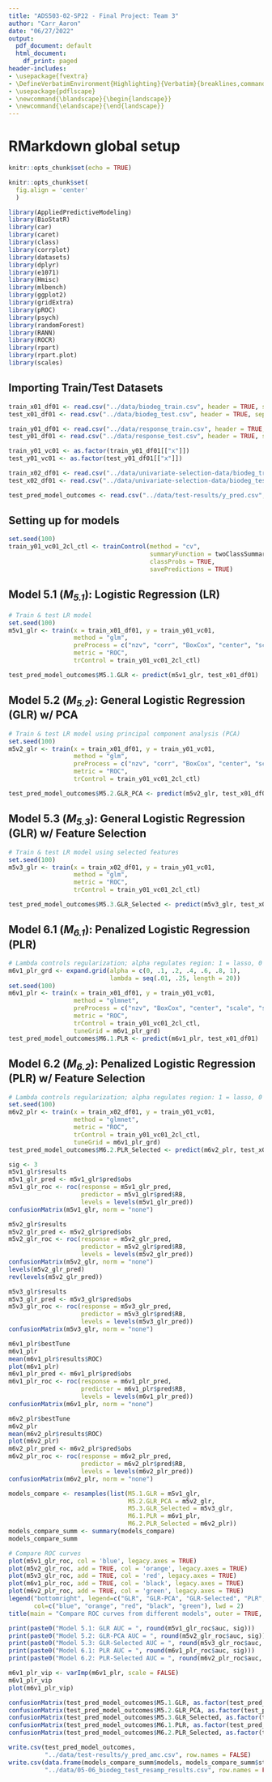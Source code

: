 ```yaml
---
title: "ADS503-02-SP22 - Final Project: Team 3"
author: "Carr_Aaron"
date: "06/27/2022"
output:
  pdf_document: default
  html_document:
    df_print: paged
header-includes:
- \usepackage{fvextra}
- \DefineVerbatimEnvironment{Highlighting}{Verbatim}{breaklines,commandchars=\\\{\}}
- \usepackage{pdflscape}
- \newcommand{\blandscape}{\begin{landscape}}
- \newcommand{\elandscape}{\end{landscape}}
---
```


# RMarkdown global setup
```r
knitr::opts_chunk$set(echo = TRUE)
```

```r
knitr::opts_chunk$set(
  fig.align = 'center'
  )
```

```r
library(AppliedPredictiveModeling)
library(BioStatR)
library(car)
library(caret)
library(class)
library(corrplot)
library(datasets)
library(dplyr)
library(e1071)
library(Hmisc)
library(mlbench)
library(ggplot2)
library(gridExtra)
library(pROC)
library(psych)
library(randomForest)
library(RANN)
library(ROCR)
library(rpart)
library(rpart.plot)
library(scales)
```

## Importing Train/Test Datasets
```r
train_x01_df01 <- read.csv("../data/biodeg_train.csv", header = TRUE, sep = ",")
test_x01_df01 <- read.csv("../data/biodeg_test.csv", header = TRUE, sep = ",")

train_y01_df01 <- read.csv("../data/response_train.csv", header = TRUE, sep = ",")
test_y01_df01 <- read.csv("../data/response_test.csv", header = TRUE, sep = ",")

train_y01_vc01 <- as.factor(train_y01_df01[["x"]])
test_y01_vc01 <- as.factor(test_y01_df01[["x"]])

train_x02_df01 <- read.csv("../data/univariate-selection-data/biodeg_train_univariate.csv", header = TRUE, sep = ",")
test_x02_df01 <- read.csv("../data/univariate-selection-data/biodeg_test_univariate.csv", header = TRUE, sep = ",")

test_pred_model_outcomes <- read.csv("../data/test-results/y_pred.csv", header = TRUE, sep = ",")
```

## Setting up for models
```r
set.seed(100)
train_y01_vc01_2cl_ctl <- trainControl(method = "cv",
                                       summaryFunction = twoClassSummary,
                                       classProbs = TRUE,
                                       savePredictions = TRUE)
```

## Model 5.1 (*M~5.1~*): Logistic Regression (LR)
```r
# Train & test LR model
set.seed(100)
m5v1_glr <- train(x = train_x01_df01, y = train_y01_vc01,
                  method = "glm",
                  preProcess = c("nzv", "corr", "BoxCox", "center", "scale", "spatialSign"),
                  metric = "ROC",
                  trControl = train_y01_vc01_2cl_ctl)

test_pred_model_outcomes$M5.1.GLR <- predict(m5v1_glr, test_x01_df01)
```

## Model 5.2 (*M~5.2~*): General Logistic Regression (GLR) w/ PCA
```r
# Train & test LR model using principal component analysis (PCA)
set.seed(100)
m5v2_glr <- train(x = train_x01_df01, y = train_y01_vc01,
                  method = "glm",
                  preProcess = c("nzv", "corr", "BoxCox", "center", "scale", "spatialSign", "pca"),
                  metric = "ROC",
                  trControl = train_y01_vc01_2cl_ctl)

test_pred_model_outcomes$M5.2.GLR_PCA <- predict(m5v2_glr, test_x01_df01)
```

## Model 5.3 (*M~5.3~*): General Logistic Regression (GLR) w/ Feature Selection
```r
# Train & test LR model using selected features
set.seed(100)
m5v3_glr <- train(x = train_x02_df01, y = train_y01_vc01,
                  method = "glm",
                  metric = "ROC",
                  trControl = train_y01_vc01_2cl_ctl)

test_pred_model_outcomes$M5.3.GLR_Selected <- predict(m5v3_glr, test_x02_df01)
```

## Model 6.1 (*M~6.1~*): Penalized Logistic Regression (PLR)
```r
# Lambda controls regularization; alpha regulates region: 1 = lasso, 0 = ridge, 0<a<1 = combo
m6v1_plr_grd <- expand.grid(alpha = c(0, .1, .2, .4, .6, .8, 1),
                            lambda = seq(.01, .25, length = 20))
set.seed(100)
m6v1_plr <- train(x = train_x01_df01, y = train_y01_vc01,
                  method = "glmnet",
                  preProcess = c("nzv", "BoxCox", "center", "scale", "spatialSign"),
                  metric = "ROC",
                  trControl = train_y01_vc01_2cl_ctl,
                  tuneGrid = m6v1_plr_grd)
test_pred_model_outcomes$M6.1.PLR <- predict(m6v1_plr, test_x01_df01)
```

## Model 6.2 (*M~6.2~*): Penalized Logistic Regression (PLR) w/ Feature Selection
```r
# Lambda controls regularization; alpha regulates region: 1 = lasso, 0 = ridge, 0<a<1 = combo
set.seed(100)
m6v2_plr <- train(x = train_x02_df01, y = train_y01_vc01,
                  method = "glmnet",
                  metric = "ROC",
                  trControl = train_y01_vc01_2cl_ctl,
                  tuneGrid = m6v1_plr_grd)
test_pred_model_outcomes$M6.2.PLR_Selected <- predict(m6v2_plr, test_x02_df01)
```

```r
sig <- 3
m5v1_glr$results
m5v1_glr_pred <- m5v1_glr$pred$obs
m5v1_glr_roc <- roc(response = m5v1_glr_pred,
                    predictor = m5v1_glr$pred$RB,
                    levels = levels(m5v1_glr_pred))
confusionMatrix(m5v1_glr, norm = "none")

m5v2_glr$results
m5v2_glr_pred <- m5v2_glr$pred$obs
m5v2_glr_roc <- roc(response = m5v2_glr_pred,
                    predictor = m5v2_glr$pred$RB,
                    levels = levels(m5v2_glr_pred))
confusionMatrix(m5v2_glr, norm = "none")
levels(m5v2_glr_pred)
rev(levels(m5v2_glr_pred))

m5v3_glr$results
m5v3_glr_pred <- m5v3_glr$pred$obs
m5v3_glr_roc <- roc(response = m5v3_glr_pred,
                    predictor = m5v3_glr$pred$RB,
                    levels = levels(m5v3_glr_pred))
confusionMatrix(m5v3_glr, norm = "none")

m6v1_plr$bestTune
m6v1_plr
mean(m6v1_plr$results$ROC)
plot(m6v1_plr)
m6v1_plr_pred <- m6v1_plr$pred$obs
m6v1_plr_roc <- roc(response = m6v1_plr_pred,
                    predictor = m6v1_plr$pred$RB,
                    levels = levels(m6v1_plr_pred))
confusionMatrix(m6v1_plr, norm = "none")

m6v2_plr$bestTune
m6v2_plr
mean(m6v2_plr$results$ROC)
plot(m6v2_plr)
m6v2_plr_pred <- m6v2_plr$pred$obs
m6v2_plr_roc <- roc(response = m6v2_plr_pred,
                    predictor = m6v2_plr$pred$RB,
                    levels = levels(m6v2_plr_pred))
confusionMatrix(m6v2_plr, norm = "none")

models_compare <- resamples(list(M5.1.GLR = m5v1_glr,
                                 M5.2.GLR_PCA = m5v2_glr,
                                 M5.3.GLR_Selected = m5v3_glr,
                                 M6.1.PLR = m6v1_plr,
                                 M6.2.PLR_Selected = m6v2_plr))
models_compare_summ <- summary(models_compare)
models_compare_summ

# Compare ROC curves
plot(m5v1_glr_roc, col = 'blue', legacy.axes = TRUE)
plot(m5v2_glr_roc, add = TRUE, col = 'orange', legacy.axes = TRUE)
plot(m5v3_glr_roc, add = TRUE, col = 'red', legacy.axes = TRUE)
plot(m6v1_plr_roc, add = TRUE, col = 'black', legacy.axes = TRUE)
plot(m6v2_plr_roc, add = TRUE, col = 'green', legacy.axes = TRUE)
legend("bottomright", legend=c("GLR", "GLR-PCA", "GLR-Selected", "PLR", "PLR-Selected"),
       col=c("blue", "orange", "red", "black", "green"), lwd = 2)
title(main = "Compare ROC curves from different models", outer = TRUE, line = -1)

print(paste0("Model 5.1: GLR AUC = ", round(m5v1_glr_roc$auc, sig)))
print(paste0("Model 5.2: GLR-PCA AUC = ", round(m5v2_glr_roc$auc, sig)))
print(paste0("Model 5.3: GLR-Selected AUC = ", round(m5v3_glr_roc$auc, sig)))
print(paste0("Model 6.1: PLR AUC = ", round(m6v1_plr_roc$auc, sig)))
print(paste0("Model 6.2: PLR-Selected AUC = ", round(m6v2_plr_roc$auc, sig)))

m6v1_plr_vip <- varImp(m6v1_plr, scale = FALSE)
m6v1_plr_vip
plot(m6v1_plr_vip)

confusionMatrix(test_pred_model_outcomes$M5.1.GLR, as.factor(test_pred_model_outcomes$obs), positive = "RB")
confusionMatrix(test_pred_model_outcomes$M5.2.GLR_PCA, as.factor(test_pred_model_outcomes$obs), positive = "RB")
confusionMatrix(test_pred_model_outcomes$M5.3.GLR_Selected, as.factor(test_pred_model_outcomes$obs), positive = "RB")
confusionMatrix(test_pred_model_outcomes$M6.1.PLR, as.factor(test_pred_model_outcomes$obs), positive = "RB")
confusionMatrix(test_pred_model_outcomes$M6.2.PLR_Selected, as.factor(test_pred_model_outcomes$obs), positive = "RB")
```

```r
write.csv(test_pred_model_outcomes,
          "../data/test-results/y_pred_amc.csv", row.names = FALSE)
write.csv(data.frame(models_compare_summ$models, models_compare_summ$statistics),
          "../data/05-06_biodeg_test_resamp_results.csv", row.names = FALSE)
```
